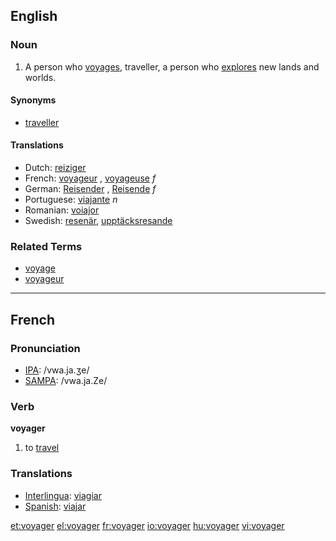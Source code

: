 ==English==
===Noun===
{{en-noun}}

# A person who [[voyage]]s, traveller, a person who [[explore]]s new lands and worlds.

====Synonyms====
*[[traveller]]

====Translations====
{{top}}
*Dutch: [[reiziger]] {{m}}
*French: [[voyageur]] {{m}}, [[voyageuse]] ''f''
*German: [[Reisender]] {{m}}, [[Reisende]] ''f''
*Portuguese: [[viajante]] ''n''
*Romanian: [[voiajor]]
*Swedish: [[resenär]], [[upptäcksresande]]
{{bottom}}

===Related Terms===
*[[voyage]]
*[[voyageur]]

----

==French==

===Pronunciation===
*[[w:IPA|IPA]]: /vwa.ja.ʒe/
*[[w:SAMPA|SAMPA]]: /vwa.ja.Ze/

===Verb===
'''voyager'''

# to [[travel]]

===Translations===

*[[Interlingua]]: [[viagiar]]
*[[Spanish]]: [[viajar]]

[[et:voyager]]
[[el:voyager]]
[[fr:voyager]]
[[io:voyager]]
[[hu:voyager]]
[[vi:voyager]]